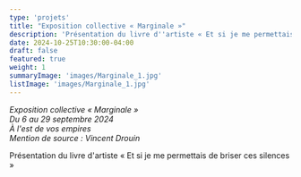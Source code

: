 ```yaml
---
type: 'projets'
title: "Exposition collective « Marginale »"
description: 'Présentation du livre d''artiste « Et si je me permettais de briser ces silences »'
date: 2024-10-25T10:30:00-04:00
draft: false
featured: true
weight: 1
summaryImage: 'images/Marginale_1.jpg'
listImage: 'images/Marginale_1.jpg'
---
```


<ImageGrid 
  match="images/Marginale_*" 
  sortOrder="asc" 
  rowHeight={200} 
  margins={10} 
  thumbnailResizeOptions="600x600 q100 Lanczos" 
  showExif={false} 
  previewType="blur" 
  embedPreview={true} 
  thumbnailHoverEffect="none" 
/>

_Exposition collective « Marginale »  
Du 6 au 29 septembre 2024  
À l'est de vos empires  
Mention de source : Vincent Drouin_

Présentation du livre d'artiste « Et si je me permettais de briser ces silences »
